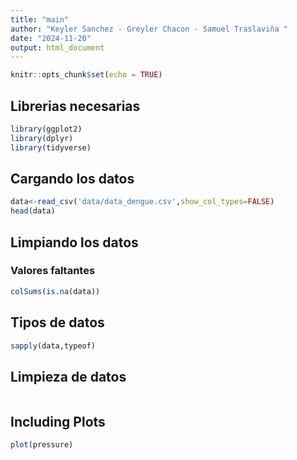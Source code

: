 ```yaml
---
title: "main"
author: "Keyler Sanchez - Greyler Chacon - Samuel Traslaviña "
date: "2024-11-20"
output: html_document
---
```


```r
knitr::opts_chunk$set(echo = TRUE)
```

## Librerias necesarias
```r
library(ggplot2)
library(dplyr)
library(tidyverse)
```

## Cargando los datos
```r
data<-read_csv('data/data_dengue.csv',show_col_types=FALSE)
head(data)
```
## Limpiando los datos
### Valores faltantes
```r
colSums(is.na(data))
```
## Tipos de datos
```r
sapply(data,typeof)
```
## Limpieza de datos 
```r

```

## Including Plots



```r
plot(pressure)
```

